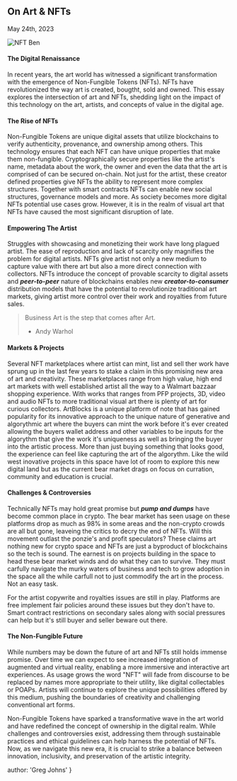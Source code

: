 
## On Art & NFTs
<time>May 24th, 2023</time>

![NFT Ben](../../nft_ben.jpg)

#### The Digital Renaissance
In recent years, the art world has witnessed a significant transformation with the emergence of Non-Fungible Tokens (NFTs). NFTs have revolutionized the way art is created, bougtht, sold and owned. This essay explores the intersection of art and NFTs, shedding light on the impact of this technology on the art, artists, and concepts of value in the digital age.

#### The Rise of NFTs
Non-Fungible Tokens are unique digital assets that utilize blockchains to verify authenticity, provenance, and ownership among others. This technology ensures that each NFT can have unique properties that make them non-fungible. Cryptographically secure properties like the artist's name, metadata about the work, the owner and even the data that the art is comprised of can be secured on-chain. Not just for the artist, these creator defined properties give NFTs the ability to represent more complex structures. Together with smart contracts NFTs can enable new social structures, governance models and more. As society becomes more digital NFTs potential use cases grow. However, it is in the realm of visual art that NFTs have caused the most significant disruption of late.

#### Empowering The Artist
Struggles with showcasing and monetizing their work have long plagued artist. The ease of reproduction and lack of scarcity only magnifies the problem for digital artists. NFTs give artist not only a new medium to capture value with there art but also a more direct connection with collectors. NFTs introduce the concept of provable scarcity to digital assets and ***peer-to-peer*** nature of blockchains enables new ***creator-to-consumer*** distribution models that have the potential to revolutionize traditional art markets, giving artist more control over their work and royalties from future sales.

> Business Art is the step that comes after Art.
> - Andy Warhol

#### Markets & Projects
Several NFT marketplaces where artist can mint, list and sell ther work have sprung up in the last few years to stake a claim in this promising new area of art and creativity. These marketplaces range from high value, high end art markets with well established artist all the way to a Walmart bazzaar shopping experience. With works that ranges from PFP projects, 3D, video and audio NFTs to more traditional visual art there is plenty of art for curious collectors. ArtBlocks is a unique platform of note that has gained popularity for its innovative approach to the unique nature of generative and algorythmic art where the buyers can mint the work before it's ever created allowing the buyers wallet address and other variables to be inputs for the algorythm that give the work it's uniqueness as well as bringing the buyer into the artistic process. More than just buying something that looks good, the experience can feel like capturing the art of the algorythm. Like the wild west inovative projects in this space have lot of room to explore this new digital land but as the current bear market drags on focus on curration, community and education is crucial.

#### Challenges & Controversies
Technically NFTs may hold great promise but ***pump and dumps*** have become common place in crypto. The bear market has seen usage on these platforms drop as much as 98% in some areas and the non-crypto crowds are all but gone, leaveing the critics to decry the end of NFTs. Will this movement outlast the ponzie's and profit speculators? These claims art nothing new for crypto space and NFTs are just a byproduct of blockchains so the tech is sound. The earnest is on projects building in the space to head these bear market winds and do what they can to survive. They must carfully navigate the murky waters of business and tech to grow adoption in the space all the while carfull not to just commodify the art in the process. Not an easy task.

For the artist copywrite and royalties issues are still in play. Platforms are free implement fair policies around these issues but they don't have to. Smart contract restrictions on secondary sales along with social pressures can help but it's still buyer and seller beware out there.

#### The Non-Fungible Future
While numbers may be down the future of art and NFTs still holds immense promise. Over time we can expect to see increased integration of augmented and virtual reality, enabling a more immersive and interactive art experiences. As usage grows the word "NFT" will fade from discourse to be replaced by names more appropriate to their utility, like digital collectables or POAPs. Artists will continue to explore the unique possibilities offered by this medium, pushing the boundaries of creativity and challenging conventional art forms.

Non-Fungible Tokens have sparked a transformative wave in the art world and have redefined the concept of ownership in the digital realm. While challenges and controversies exist, addressing them through sustainable practices and ethical guidelines can help harness the potential of NFTs. Now, as we navigate this new era, it is crucial to strike a balance between innovation, inclusivity, and preservation of the artistic integrity.

  author: 'Greg Johns'
}

